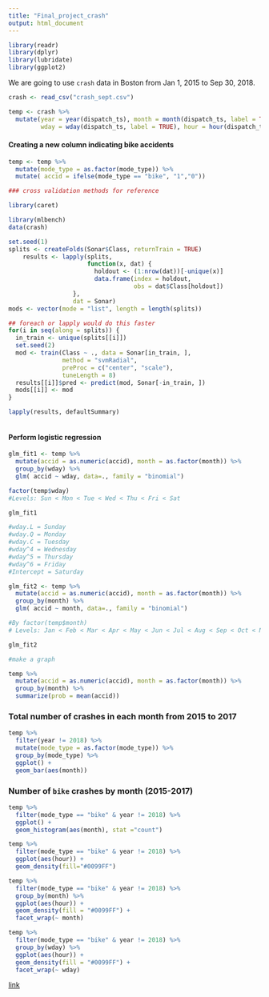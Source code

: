 ```yaml
---
title: "Final_project_crash"
output: html_document
---
```


```r
library(readr)
library(dplyr)
library(lubridate)
library(ggplot2)
```

We are going to use `crash` data in Boston from Jan 1, 2015 to Sep 30, 2018. 

```r
crash <- read_csv("crash_sept.csv")
```


```r
temp <- crash %>%
  mutate(year = year(dispatch_ts), month = month(dispatch_ts, label = TRUE), day = day(dispatch_ts),
         wday = wday(dispatch_ts, label = TRUE), hour = hour(dispatch_ts))
```


#### Creating a new column indicating bike accidents
```r
temp <- temp %>%
  mutate(mode_type = as.factor(mode_type)) %>%
  mutate( accid = ifelse(mode_type == "bike", "1","0"))
```

```r
### cross validation methods for reference

library(caret)

library(mlbench)
data(crash)

set.seed(1)
splits <- createFolds(Sonar$Class, returnTrain = TRUE)
    results <- lapply(splits, 
                      function(x, dat) {
                        holdout <- (1:nrow(dat))[-unique(x)]
                        data.frame(index = holdout, 
                                   obs = dat$Class[holdout])
                  },
                  dat = Sonar)
mods <- vector(mode = "list", length = length(splits))

## foreach or lapply would do this faster
for(i in seq(along = splits)) {
  in_train <- unique(splits[[i]])
  set.seed(2)
  mod <- train(Class ~ ., data = Sonar[in_train, ],
               method = "svmRadial",
               preProc = c("center", "scale"),
               tuneLength = 8)
  results[[i]]$pred <- predict(mod, Sonar[-in_train, ])
  mods[[i]] <- mod
}

lapply(results, defaultSummary)



```



#### Perform logistic regression 
```r
glm_fit1 <- temp %>% 
  mutate(accid = as.numeric(accid), month = as.factor(month)) %>%
  group_by(wday) %>%
  glm( accid ~ wday, data=., family = "binomial")

factor(temp$wday)
#Levels: Sun < Mon < Tue < Wed < Thu < Fri < Sat

glm_fit1

#wday.L = Sunday 
#wday.Q = Monday 
#wday.C = Tuesday 
#wday^4 = Wednesday 
#wday^5 = Thursday 
#wday^6 = Friday 
#Intercept = Saturday 

```


```r

glm_fit2 <- temp %>% 
  mutate(accid = as.numeric(accid), month = as.factor(month)) %>%
  group_by(month) %>%
  glm( accid ~ month, data=., family = "binomial")

#By factor(temp$month)
# Levels: Jan < Feb < Mar < Apr < May < Jun < Jul < Aug < Sep < Oct < Nov < Dec

glm_fit2

```


```r
#make a graph

temp %>% 
  mutate(accid = as.numeric(accid), month = as.factor(month)) %>%
  group_by(month) %>%
  summarize(prob = mean(accid))

```





### Total number of crashes in each month from 2015 to 2017
```r
temp %>%
  filter(year != 2018) %>%
  mutate(mode_type = as.factor(mode_type)) %>%
  group_by(mode_type) %>%
  ggplot() +
  geom_bar(aes(month))
```

### Number of `bike` crashes by month (2015-2017)
```r
temp %>%
  filter(mode_type == "bike" & year != 2018) %>%
  ggplot() +
  geom_histogram(aes(month), stat ="count")
```

```r
temp %>%
  filter(mode_type == "bike" & year != 2018) %>%
  ggplot(aes(hour)) +
  geom_density(fill="#0099FF")
```

```r
temp %>%
  filter(mode_type == "bike" & year != 2018) %>%
  group_by(month) %>%
  ggplot(aes(hour)) +
  geom_density(fill = "#0099FF") +
  facet_wrap(~ month)
```


```r
temp %>%
  filter(mode_type == "bike" & year != 2018) %>%
  group_by(wday) %>%
  ggplot(aes(hour)) +
  geom_density(fill = "#0099FF") +
  facet_wrap(~ wday)
```



[link]("https://www.boston.com/news/local-news/2014/06/19/cyclists-beware-this-new-map-shows-bike-crash-hotspots-across-boston")


